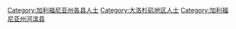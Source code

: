 [[Category:加利福尼亚州各县人士|Category:加利福尼亚州各县人士]]
[[Category:大洛杉矶地区人士|Category:大洛杉矶地区人士]]
[[Category:加利福尼亚州河滨县|Category:加利福尼亚州河滨县]]